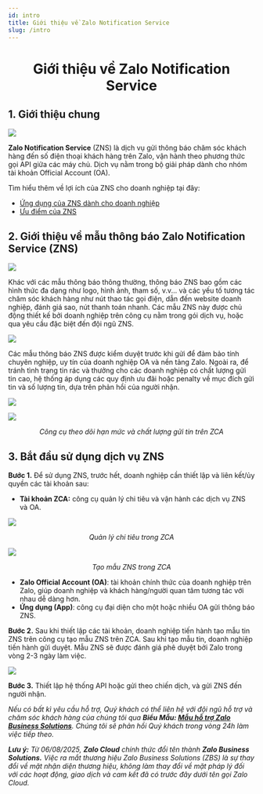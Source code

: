 ```yaml
---
id: intro
title: Giới thiệu về Zalo Notification Service
slug: /intro
---
```


# <p align="center">Giới thiệu về Zalo Notification Service</p>

## 1. Giới thiệu chung

<p style={{ textAlign: "center" }}>
  <img src="https://stc-oa.zdn.vn/uploads/2024/08/15/a8aabaadafd05da4589bb98f01340984.jpg" />
</p>

**Zalo Notification Service** (ZNS) là dịch vụ gửi thông báo chăm sóc khách hàng đến số điện thoại khách hàng trên Zalo, vận hành theo phương thức gọi API giữa các máy chủ. Dịch vụ nằm trong bộ giải pháp dành cho nhóm tài khoản Official Account (OA).

Tìm hiểu thêm về lợi ích của ZNS cho doanh nghiệp tại đây:

- [Ứng dụng của ZNS dành cho doanh nghiệp](https://zalo.cloud/blog)
- [Ưu điểm của ZNS](https://zalo.cloud/blog/4-diem-noi-bat-trong-tinh-nang-cua-zns/kgu48mb6b6bg6e67p)


## 2. Giới thiệu về mẫu thông báo Zalo Notification Service (ZNS) 

<p style={{ textAlign: "center" }}>
  <img src="https://stc-oa.zdn.vn/uploads/2024/08/15/e83158978eda91ff9f2138ab5b4b1b12.png" />
</p>

Khác với các mẫu thông báo thông thường, thông báo ZNS bao gồm các hình thức đa dạng như logo, hình ảnh, tham số, v.v... và các yếu tố tương tác chăm sóc khách hàng như nút thao tác gọi điện, dẫn đến website doanh nghiệp, đánh giá sao, nút thanh toán nhanh. Các mẫu ZNS này được chủ động thiết kế bởi doanh nghiệp trên công cụ nằm trong gói dịch vụ, hoặc qua yêu cầu đặc biệt đến đội ngũ ZNS.

<p style={{ textAlign: "center" }}>
  <img src="https://stc-oa.zdn.vn/uploads/77d68850d042c9104df9c686c43467a9.png" />
</p>

Các mẫu thông báo ZNS được kiểm duyệt trước khi gửi để đảm bảo tính chuyên nghiệp, uy tín của doanh nghiệp OA và nền tảng Zalo. Ngoài ra, để tránh tình trạng tin rác và thưởng cho các doanh nghiệp có chất lượng gửi tin cao, hệ thống áp dụng các quy định ưu đãi hoặc penalty về mục đích gửi tin và số lượng tin, dựa trên phản hồi của người nhận.

<p style={{ textAlign: "center" }}>
  <img src="https://stc-oa.zdn.vn/uploads/44efede85a9c7e2ec7f49551e186acc0.png" />
</p>

<p style={{ textAlign: "center" }}>
  <img src="https://stc-oa.zdn.vn/uploads/f91f44d3dd37e6dae51e808abdb55576.png" />
</p>

_<p align="center">Công cụ theo dõi hạn mức và chất lượng gửi tin trên ZCA</p>_

## 3. Bắt đầu sử dụng dịch vụ ZNS

**Bước 1.** Để sử dụng ZNS, trước hết, doanh nghiệp cần thiết lập và liên kết/ủy quyền các tài khoản sau:

- **Tài khoản ZCA:** công cụ quản lý chi tiêu và vận hành các dịch vụ ZNS và OA.

<p style={{ textAlign: "center" }}>
  <img src="https://stc-oa.zdn.vn/uploads/db8c0d63be0f0013bacb425f4c3559aa.png" />
</p>

_<p align="center">Quản lý chi tiêu trong ZCA</p>_

<p style={{ textAlign: "center" }}>
  <img src="https://stc-oa.zdn.vn/uploads/bf5a27b3dd886fbc037e88d6b024a6bc.png" />
</p>

_<p align="center">Tạo mẫu ZNS trong ZCA</p>_

- **Zalo Official Account (OA)**: tài khoản chính thức của doanh nghiệp trên Zalo, giúp doanh nghiệp và khách hàng/người quan tâm tương tác với nhau dễ dàng hơn.
- **Ứng dụng (App)**: công cụ đại diện cho một hoặc nhiều OA gửi thông báo ZNS.


**Bước 2.** Sau khi thiết lập các tài khoản, doanh nghiệp tiến hành tạo mẫu tin ZNS trên công cụ tạo mẫu ZNS trên ZCA. Sau khi tạo mẫu tin, doanh nghiệp tiến hành gửi duyệt. Mẫu ZNS sẽ được đánh giá phê duyệt bởi Zalo trong vòng 2-3 ngày làm việc.

<p style={{ textAlign: "center" }}>
  <img src="https://stc-oa.zdn.vn/uploads/cedda6f793341cb489219411290ee94d.png" />
</p>

**Bước 3.** Thiết lập hệ thống API hoặc gửi theo chiến dịch, và gửi ZNS đến người nhận.

_Nếu có bất kì yêu cầu hỗ trợ, Quý khách có thể liên hệ với đội ngũ hỗ trợ và chăm sóc khách hàng của chúng tôi qua **Biểu Mẫu: [Mẫu hỗ trợ Zalo Business Solutions](https://go.zalo.me/SupportZBS )**. Chúng tôi sẽ phản hồi Quý khách trong vòng 24h làm việc tiếp theo._

_**Lưu ý:**_ _Từ 06/08/2025, **Zalo Cloud** chính thức đổi tên thành **Zalo Business Solutions.** Việc ra mắt thương hiệu Zalo Business Solutions (ZBS) là sự thay đổi về mặt nhận diện thương hiệu, không làm thay đổi về mặt pháp lý đối với các hoạt động, giao dịch và cam kết đã có trước đây dưới tên gọi Zalo Cloud._
